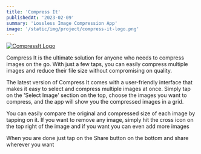 ```yaml
---
title: 'Compress It'
publishedAt: '2023-02-09'
summary: 'Lossless Image Compression App'
image: '/static/img/project/compress-it-logo.png'
---
```


<a href="https://play.google.com/store/apps/details?id=com.yugesh.compressedimageshare&hl=en_IN&gl=US" target="_blank" rel="noopener noreferrer">
  <img src="/static/img/project/compress-it-logo.png" alt="CompressIt Logo" style={{ borderRadius: '16px' }} />
</a>

Compress It is the ultimate solution for anyone who needs to compress images on the go. With just a few taps, you can easily compress multiple images and reduce their file size without compromising on quality.<br />

The latest version of Compress It comes with a user-friendly interface that makes it easy to select and compress multiple images at once. Simply tap on the 'Select Image' section on the top, choose the images you want to compress, and the app will show you the compressed images in a grid.<br />

You can easily compare the original and compressed size of each image by tapping on it. If you want to remove any image, simply hit the cross icon on the top right of the image and if you want you can even add more images<br />

When you are done just tap on the Share button on the bottom and share wherever you want